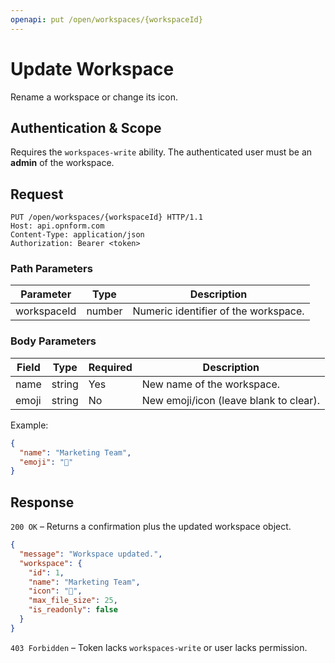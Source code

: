 ```yaml
---
openapi: put /open/workspaces/{workspaceId}
---
```


# Update Workspace

Rename a workspace or change its icon.

## Authentication & Scope

Requires the `workspaces-write` ability. The authenticated user must be an **admin** of the workspace.

## Request

```http
PUT /open/workspaces/{workspaceId} HTTP/1.1
Host: api.opnform.com
Content-Type: application/json
Authorization: Bearer <token>
```

### Path Parameters

| Parameter     | Type   | Description                              |
|---------------|--------|------------------------------------------|
| workspaceId   | number | Numeric identifier of the workspace.     |

### Body Parameters

| Field | Type   | Required | Description                            |
|-------|--------|----------|----------------------------------------|
| name  | string | Yes      | New name of the workspace.            |
| emoji | string | No       | New emoji/icon (leave blank to clear). |

Example:

```json
{
  "name": "Marketing Team",
  "emoji": "🚀"
}
```

## Response

`200 OK` – Returns a confirmation plus the updated workspace object.

```json
{
  "message": "Workspace updated.",
  "workspace": {
    "id": 1,
    "name": "Marketing Team",
    "icon": "🚀",
    "max_file_size": 25,
    "is_readonly": false
  }
}
```

`403 Forbidden` – Token lacks `workspaces-write` or user lacks permission.